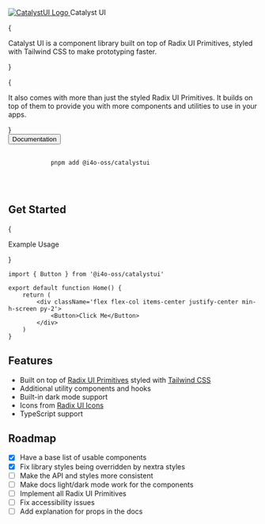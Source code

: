 
<div className='w-full flex flex-col items-center justify-center mt-10'>
	<a className='flex flex-col items-center justify-center space-y-8' href='/'>
		<Image
			src='/assets/logo.png'
			alt='CatalystUI Logo'
			width={128}
			height={128}
			priority
		/>
	</a>
	<span className='text-4xl font-semibold'>Catalyst UI</span>
</div>

{

<p className='max-w-3xl w-full text-lg text-left leading-loose mt-16'>
	Catalyst UI is a component library built on top of Radix UI Primitives,
	styled with Tailwind CSS to make prototyping faster.
</p>

}

{

<p className='max-w-3xl w-full text-lg text-left leading-loose mt-4'>
	It also comes with more than just the styled Radix UI Primitives. It builds
	on top of them to provide you with more components and utilities to use in
	your apps.
</p>
}

<div className='flex items-center space-x-4 mt-8'>
    <Link href='/docs'>
        <Button className='h-12' padding='px-6 py-3' textSize='text-base'>Documentation</Button>
    </Link>
    <pre className="h-12 flex items-center justify-between pl-4 pr-12 space-x-2 rounded-lg border border-slate-100 bg-slate-100 dark:border-slate-700 dark:bg-black">
        <code className="font-mono text-sm font-semibold text-slate-900 dark:text-slate-50">
            pnpm add @i4o-oss/catalystui
        </code>
        <CopyToClipboard text='npm add @i4o-oss/catalystui' />
    </pre>
</div>

<h2 className='text-2xl text-left font-semibold mt-16'>Get Started</h2>

{<p className='text-base text-left font-light mt-8 mb-0 uppercase text-gray-600'>Example Usage</p>}

```tsx
import { Button } from '@i4o-oss/catalystui'

export default function Home() {
	return (
		<div className='flex flex-col items-center justify-center min-h-screen py-2'>
			<Button>Click Me</Button>
		</div>
	)
}
```

<h2 className='text-2xl text-left font-semibold mt-10'>Features</h2>

-   Built on top of [Radix UI Primitives](https://www.radix-ui.com/) styled with [Tailwind CSS](https://tailwindcss.com/)
-   Additional utility components and hooks
-   Built-in dark mode support
-   Icons from [Radix UI Icons](https://icons.radix-ui.com/)
-   TypeScript support

<h2 className='text-2xl text-left font-semibold mt-10 mb-6'>Roadmap</h2>

-   [x] Have a base list of usable components
-   [x] Fix library styles being overridden by nextra styles
-   [ ] Make the API and styles more consistent
-   [ ] Make docs light/dark mode work for the components
-   [ ] Implement all Radix UI Primitives
-   [ ] Fix accessibility issues
-   [ ] Add explanation for props in the docs
